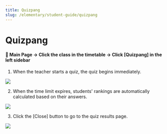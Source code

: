 ```yaml
---
title: Quizpang
slug: /elementary/student-guide/quizpang
---
```



# Quizpang

#### 📍 Main Page → Click the class in the timetable → Click [Quizpang] in the left sidebar

1. When the teacher starts a quiz, the quiz begins immediately.

<Image src="/img/en/elementary/student/10-01.jpg" size="lg" />

2. When the time limit expires, students' rankings are automatically calculated based on their answers.

<Image src="/img/en/elementary/student/10-02.jpg" size="lg" />

3. Click the [Close] button to go to the quiz results page.

<Image src="/img/en/elementary/student/10-03.jpg" size="lg" />
